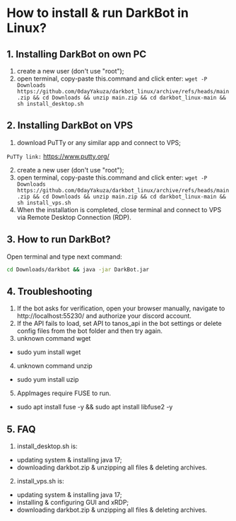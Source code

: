 # How to install & run DarkBot in Linux?

## 1. Installing DarkBot on own PC
1. create a new user (don't use "root");
2. open terminal, copy-paste this.command and click enter:
`wget -P Downloads https://github.com/0dayYakuza/darkbot_linux/archive/refs/heads/main.zip && cd Downloads && unzip main.zip && cd darkbot_linux-main && sh install_desktop.sh`

## 2. Installing DarkBot on VPS
1. download PuTTy or any similar app and connect to VPS;

`PuTTy link:` https://www.putty.org/

2. create a new user (don't use "root");
3. open terminal, copy-paste this.command and click enter:
`wget -P Downloads https://github.com/0dayYakuza/darkbot_linux/archive/refs/heads/main.zip && cd Downloads && unzip main.zip && cd darkbot_linux-main && sh install_vps.sh`
4. When the installation is completed, close terminal and connect to VPS via Remote Desktop Connection (RDP).

## 3. How to run DarkBot?

Open terminal and type next command:
```bash
cd Downloads/darkbot && java -jar DarkBot.jar
```

## 4. Troubleshooting
1. If the bot asks for verification, open your browser manually, navigate to http://localhost:55230/ and authorize your discord account.
2. If the API fails to load, set API to tanos_api in the bot settings or delete config files from the bot folder and then try again.
3. unknown command wget
- sudo yum install wget
4. unknown command unzip
- sudo yum install uzip
5. AppImages require FUSE to run.
- sudo apt install fuse -y && sudo apt install libfuse2 -y

## 5. FAQ
1. install_desktop.sh is:
- updating system & installing java 17;
- downloading darkbot.zip & unzipping all files & deleting archives.

2. install_vps.sh is:
- updating system & installing java 17;
- installing & configuring GUI and xRDP;
- downloading darkbot.zip & unzipping all files & deleting archives.